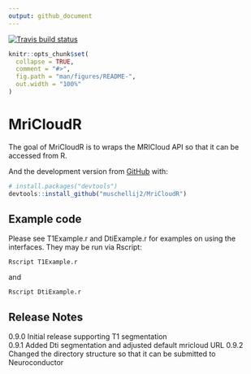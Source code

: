 ```yaml
---
output: github_document
---
```


[![Travis build status](https://travis-ci.com/muschellij2/MriCloudR.svg?branch=master)](https://travis-ci.com/muschellij2/MriCloudR)

<!-- README.md is generated from README.Rmd. Please edit that file -->

```r
knitr::opts_chunk$set(
  collapse = TRUE,
  comment = "#>",
  fig.path = "man/figures/README-",
  out.width = "100%"
)
```
# MriCloudR

The goal of MriCloudR is to  wraps the MRICloud API so that it can be accessed from R.


And the development version from [GitHub](https://github.com/) with:

``` r
# install.packages("devtools")
devtools::install_github("muschellij2/MriCloudR")
```



## Example code

Please see T1Example.r and DtiExample.r for examples on using the interfaces.  They may be run via Rscript:

	Rscript T1Example.r

and

	Rscript DtiExample.r 

## Release Notes

0.9.0  Initial release supporting T1 segmentation  
0.9.1  Added Dti segmentation and adjusted default mricloud URL
0.9.2  Changed the directory structure so that it can be submitted to Neuroconductor

